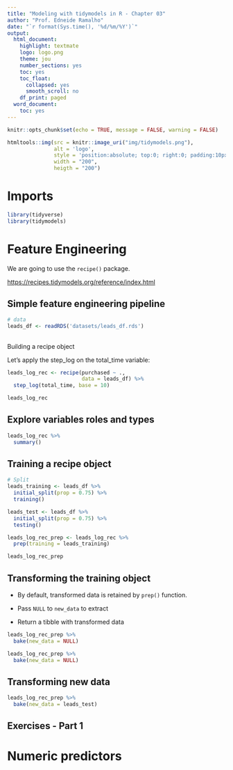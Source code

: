 ```yaml
---
title: "Modeling with tidymodels in R - Chapter 03"
author: "Prof. Edneide Ramalho"
date: "`r format(Sys.time(), '%d/%m/%Y')`"
output:
  html_document:
    highlight: textmate
    logo: logo.png
    theme: jou
    number_sections: yes
    toc: yes
    toc_float:
      collapsed: yes
      smooth_scroll: no
    df_print: paged
  word_document:
    toc: yes
---
```


```r
knitr::opts_chunk$set(echo = TRUE, message = FALSE, warning = FALSE)
```

```r
htmltools::img(src = knitr::image_uri("img/tidymodels.png"), 
               alt = 'logo', 
               style = 'position:absolute; top:0; right:0; padding:10px;',
               width = "200",
               heigth = "200")
```

# Imports

```r
library(tidyverse)
library(tidymodels)
```

# Feature Engineering

We are going to use the `recipe()` package.

[https://recipes.tidymodels.org/reference/index.html](ps://recipes.tidymodels.org/1)

## Simple feature engineering pipeline

```r
# data
leads_df <- readRDS('datasets/leads_df.rds')

```

## 
Building a recipe object

Let's apply the step_log on the total_time variable:

```r
leads_log_rec <- recipe(purchased ~ .,
                        data = leads_df) %>% 
  step_log(total_time, base = 10)

leads_log_rec
```

## Explore variables roles and types

```r
leads_log_rec %>% 
  summary()
```

## Training a recipe object

```r
# Split
leads_training <- leads_df %>% 
  initial_split(prop = 0.75) %>% 
  training()

leads_test <- leads_df %>% 
  initial_split(prop = 0.75) %>% 
  testing()
```

```r
leads_log_rec_prep <- leads_log_rec %>% 
  prep(training = leads_training)

leads_log_rec_prep
```

## Transforming the training object

-   By default, transformed data is retained by `prep()` function.

-   Pass `NULL` to `new_data` to extract

-   Return a tibble with transformed data

```r
leads_log_rec_prep %>% 
  bake(new_data = NULL)
```

```r
leads_log_rec_prep %>% 
  bake(new_data = NULL)
```

## Transforming new data

```r
leads_log_rec_prep %>% 
  bake(new_data = leads_test)
```

## Exercises - Part 1

# Numeric predictors 
